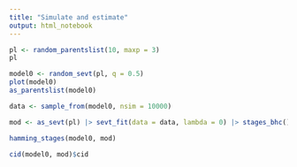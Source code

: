 ```yaml
---
title: "Simulate and estimate"
output: html_notebook
---
```


```r
pl <- random_parentslist(10, maxp = 3)
pl
```

```r
model0 <- random_sevt(pl, q = 0.5)
plot(model0)
as_parentslist(model0)
```
```r
data <- sample_from(model0, nsim = 10000)
```



```r
mod <- as_sevt(pl) |> sevt_fit(data = data, lambda = 0) |> stages_bhc()
```


```r
hamming_stages(model0, mod)
```

```r
cid(model0, mod)$cid
```

